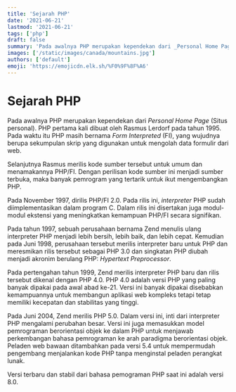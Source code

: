 ```yaml
---
title: 'Sejarah PHP'
date: '2021-06-21'
lastmod: '2021-06-21'
tags: ['php']
draft: false
summary: 'Pada awalnya PHP merupakan kependekan dari _Personal Home Page_ (Situs personal).'
images: ['/static/images/canada/mountains.jpg']
authors: ['default']
emoji: 'https://emojicdn.elk.sh/%F0%9F%8F%A6'
---
```


# Sejarah PHP

Pada awalnya PHP merupakan kependekan dari _Personal Home Page_ (Situs personal). PHP pertama kali dibuat oleh Rasmus Lerdorf pada tahun 1995. Pada waktu itu PHP masih bernama _Form Interpreted_ (FI), yang wujudnya berupa sekumpulan skrip yang digunakan untuk mengolah data formulir dari web.

Selanjutnya Rasmus merilis kode sumber tersebut untuk umum dan menamakannya PHP/FI. Dengan perilisan kode sumber ini menjadi sumber terbuka, maka banyak pemrogram yang tertarik untuk ikut mengembangkan PHP.

Pada November 1997, dirilis PHP/FI 2.0. Pada rilis ini, _interpreter_ PHP sudah diimplementasikan dalam program C. Dalam rilis ini disertakan juga modul-modul ekstensi yang meningkatkan kemampuan PHP/FI secara signifikan.

Pada tahun 1997, sebuah perusahaan bernama Zend menulis ulang interpreter PHP menjadi lebih bersih, lebih baik, dan lebih cepat. Kemudian pada Juni 1998, perusahaan tersebut merilis interpreter baru untuk PHP dan meresmikan rilis tersebut sebagai PHP 3.0 dan singkatan PHP diubah menjadi akronim berulang PHP: _Hypertext_ _Preprocessor_.

Pada pertengahan tahun 1999, Zend merilis interpreter PHP baru dan rilis tersebut dikenal dengan PHP 4.0. PHP 4.0 adalah versi PHP yang paling banyak dipakai pada awal abad ke-21. Versi ini banyak dipakai disebabkan kemampuannya untuk membangun aplikasi web kompleks tetapi tetap memiliki kecepatan dan stabilitas yang tinggi.

Pada Juni 2004, Zend merilis PHP 5.0. Dalam versi ini, inti dari interpreter PHP mengalami perubahan besar. Versi ini juga memasukkan model pemrograman berorientasi objek ke dalam PHP untuk menjawab perkembangan bahasa pemrograman ke arah paradigma berorientasi objek. Peladen web bawaan ditambahkan pada versi 5.4 untuk mempermudah pengembang menjalankan kode PHP tanpa menginstal peladen perangkat lunak.

Versi terbaru dan stabil dari bahasa pemograman PHP saat ini adalah versi 8.0.
